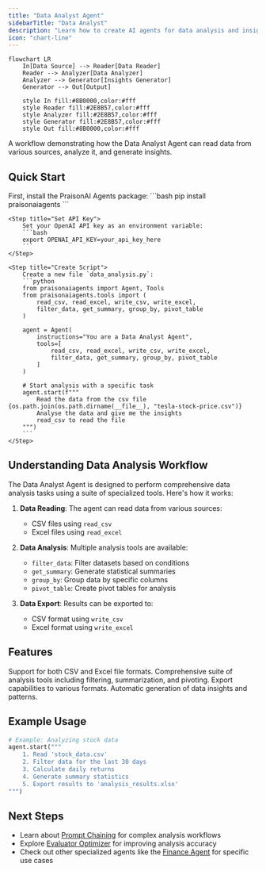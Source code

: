 ```yaml
---
title: "Data Analyst Agent"
sidebarTitle: "Data Analyst"
description: "Learn how to create AI agents for data analysis and insights generation."
icon: "chart-line"
---
```


```mermaid
flowchart LR
    In[Data Source] --> Reader[Data Reader]
    Reader --> Analyzer[Data Analyzer]
    Analyzer --> Generator[Insights Generator]
    Generator --> Out[Output]
    
    style In fill:#8B0000,color:#fff
    style Reader fill:#2E8B57,color:#fff
    style Analyzer fill:#2E8B57,color:#fff
    style Generator fill:#2E8B57,color:#fff
    style Out fill:#8B0000,color:#fff
```

A workflow demonstrating how the Data Analyst Agent can read data from various sources, analyze it, and generate insights.

## Quick Start

<Steps>
    <Step title="Install Package">
        First, install the PraisonAI Agents package:
        ```bash
        pip install praisonaiagents
        ```
    </Step>

    <Step title="Set API Key">
        Set your OpenAI API key as an environment variable:
        ```bash
        export OPENAI_API_KEY=your_api_key_here
        ```
    </Step>

    <Step title="Create Script">
        Create a new file `data_analysis.py`:
        ```python
        from praisonaiagents import Agent, Tools
        from praisonaiagents.tools import (
            read_csv, read_excel, write_csv, write_excel,
            filter_data, get_summary, group_by, pivot_table
        )

        agent = Agent(
            instructions="You are a Data Analyst Agent",
            tools=[
                read_csv, read_excel, write_csv, write_excel,
                filter_data, get_summary, group_by, pivot_table
            ]
        )

        # Start analysis with a specific task
        agent.start(f"""
            Read the data from the csv file {os.path.join(os.path.dirname(__file__), "tesla-stock-price.csv")}
            Analyse the data and give me the insights
            read_csv to read the file
        """)
        ```
    </Step>
</Steps>

## Understanding Data Analysis Workflow

The Data Analyst Agent is designed to perform comprehensive data analysis tasks using a suite of specialized tools. Here's how it works:

1. **Data Reading**: The agent can read data from various sources:
   - CSV files using `read_csv`
   - Excel files using `read_excel`

2. **Data Analysis**: Multiple analysis tools are available:
   - `filter_data`: Filter datasets based on conditions
   - `get_summary`: Generate statistical summaries
   - `group_by`: Group data by specific columns
   - `pivot_table`: Create pivot tables for analysis

3. **Data Export**: Results can be exported to:
   - CSV format using `write_csv`
   - Excel format using `write_excel`

## Features

<CardGroup cols={2}>
  <Card title="Multiple Data Sources" icon="table">
    Support for both CSV and Excel file formats.
  </Card>
  <Card title="Analysis Tools" icon="calculator">
    Comprehensive suite of analysis tools including filtering, summarization, and pivoting.
  </Card>
  <Card title="Data Export" icon="file-export">
    Export capabilities to various formats.
  </Card>
  <Card title="Automated Insights" icon="lightbulb">
    Automatic generation of data insights and patterns.
  </Card>
</CardGroup>

## Example Usage

```python
# Example: Analyzing stock data
agent.start("""
    1. Read 'stock_data.csv'
    2. Filter data for the last 30 days
    3. Calculate daily returns
    4. Generate summary statistics
    5. Export results to 'analysis_results.xlsx'
""")
```

## Next Steps

- Learn about [Prompt Chaining](/features/promptchaining) for complex analysis workflows
- Explore [Evaluator Optimizer](/features/evaluator-optimiser) for improving analysis accuracy
- Check out other specialized agents like the [Finance Agent](/agents/finance) for specific use cases
